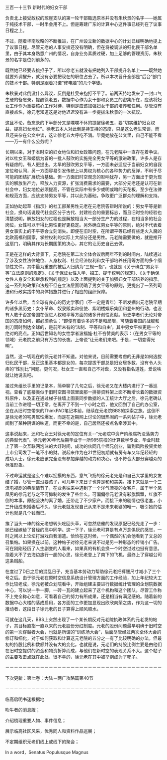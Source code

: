 

三百一十三节 新时代的妇女干部

负责北上接受政权的琼崖支队的第一轮干部甄选原本并没有朱秋景的名字――她属于纯技术干部，一时半会用不上。但是筹建广东的计算中心这件事已经列在了议事日程之上。

不过，随着华南攻略的不断推进，在广州设立新的数据中心的计划已经明确地提上了议事日程。尽管元老的人事安排还没有明确，但在将被调派的归化民干部名单里，由于其本身熟悉广州的情况，自身业务素质过硬，加上足够的管理资历，朱秋景的名字是位列前茅的。

既然她已经要去挑担子了，所以徐老五就没有把她列入干部提升名单上――既然她就要外调擢升，就没有必要把现在的职位占去了。所以本次晋升全部是“后台”部门的技术干部。特别是跟着冯诺“修电脑”的几个学徒。

朱秋景对此倒没什么异议，反倒是杜雯来抱打不平了。前两天特地发来了一封口气生硬的备忘录，提醒徐老五，数据中心作为女干部和女员工的密集所在，应该将妇女工作作为重要核心工作对待，特别是应该加强妇女干部的培养和任用。尽管没有直接点名，徐元老知道这是对他迟迟没有进一步提拔朱秋景的一次抗议。

这且不论，备忘录的下半部分又是喋喋不休的提醒徐老五，要“切实维护妇女权益，提高妇女地位”。徐老五本人对此倒是持支持的态度，只是这么老生常谈，而且还夹杂在公文中谈，这让徐老五大呼吃不消。毕竟她放在公文里，自己不能不看――万一有什么公务呢？

长期以来，对于本时空的妇女地位和妇女政策问题，在元老院中一直存在着争议。对以杜女王和姬信为首的一批人鼓吹的实施完全男女平等的激进政策，许多人是存有疑虑的。有人更提出，太早的鼓吹男女平等，一方面未必适应于当前妇女的自我定位和认同，另一方面容易引发传统上以男权为核心的各种势力的反弹，不利于尽可能的团结扩展统治基础。但一方面旧时空观念的影响犹存，另一方面出于更为现实的解放生产力，释放人力资源，扩张消费需求的需要，大部分元老还是认可在新社会中，妇女地位必须提高，不管在实际中有多少或明或暗的天花板，至少在法律和规范方面，应该支持男女平等，并以此为基础，争取更广泛群众的理解和支持。

正如协助起草《指示》的社工部某男性元老在元老院答辩时所说的：男女平等是新社会，换句话说现代社会区分于古代、封建社会的重要标志，而且旧时空的经验也清楚说明，解放妇女的过程也是解放相当大一部分生产力的过程，在相当多的社会岗位，女性可以干得比男性更好更稳定。另外确立男女平等的原则，绝对不代表着男女事实上的不平等会立刻消失。即便在旧时空，在所谓平等已经有些走火入魔的北欧高福利国家，掌控权利的实际上大部分还是男性。元老院需要做的，就是推开这扇门，明确其作为长期国策的决心，其它的让历史自己去做。

正是在这样的大背景下，元老院在第二次全体会议后两年不到的时间内，陆续通过了涉及女性法律地位、人身权利、社会经济权利和女干部培养任用等方面的多个纲领性文件。其中最为重要的被后人归纳为“三规一指”，也就是《关于确立“男女平等”立法原则的规定》、《关于保证女性入学、招工、提干权利的规定》、《关于确保女性人身安全和继承权利的规定》以及上面提到的关于加强妇女干部培养的指示。这一系列的政策和法规不但在立法层面明确了男女平等的原则，更提出了一系列司法和行政实践中的具体措施并进行了相应的组织保障。

许多年以后，当全球有良心的历史学家们（不一定是青年）不断发掘出元老院早期的诸多黑历史：女仆革命、奴隶贩卖和役使、紫明楼娱乐集团和登州的行动，也没有人敢于否定帝国在促进人权和平等方面的诸多开创性贡献。历史学者们无论对帝国的态度如何，都必须承认：“即便有着许多的不足和局限，可随着帝国的战舰和刺刀同时到达全球的，是前所未有的‘法制、平等和自由’。其中男女平权更是一个绝对的亮点。正如后世知名的女性学者波福娃·杜不吝赞美的表示：（在男女平等的领域）元老院之前只有万古的长夜。上帝说“让元老们来吧。于是，一切变得光明”。

当然，这一切现在的徐元老并不知道。对他来说，目前需要考虑的无非是如何选拔归化民干部，反正这里基本都是女的，每次提拔干部总是妇女居多数，没有令人头疼的“性别比”问题。更何况，杜女王一直和自己不对盘，又没有指名道姓，爱说啥就让她说去吧。

接过朱组长手里的记录本，简单聊了几句之后，徐元老又在大楼内进行了一番巡视。查看了底楼类似于旧时空图书馆里面那一排排资料架上面不断增长着的数据资料原件，以及正在通过梯子往墙上图表同步数据的人工统计大厅之后，徐元老确认当前工作进程一切正常。在离开了不到一个小时之后，他又回到了自己的办公室，坐在从旧时空带来的ThinkPAD笔记本前，继续在元老院BBS的探索之旅。这倒不是徐元老的宅男属性爆发，而是在近期网上讨论的很热闹的一系列帖子中，徐元老闻到了某种阴谋的味道，而更不幸的是，自己居然还被点名牵涉其中。

这事说起来，还和杜女王对徐元老的定位有关--“元老院中资产阶级腐朽没落势力的典型代表”。徐元老90年代后期毕业于一所985院校的计算数学专业，毕业时赶上了第一次互联网泡沫的大好时间，成功的伙同几个师兄创业，骗到风险投资卖给上市公司发了一笔不小的财。说起来作为在21世纪初期就有房有车又年纪轻轻的成功人士，徐元老应该完全没有参加穿越的动力和决心，也不符合大部分穿越众的标准形象。

不过命运就是这么个难以捉摸的东西，意气飞扬的徐元老先是和自己大学里的女友结了婚，尽管一直没要孩子，可几年下来日子也算是和和美美。接下来就是一个三流电视剧的典型情节了，在业务往来中遇到了一个洋气漂亮的女客户，属于半个凤凰男的徐元老与之不可抑制的发生了些什么。可偏偏徐元老没有彩旗飘飘，红旗不倒的本事，原配坚决的离了婚，还带走了不少家产。而接下来的剧情也很老套，小三升级成未婚妻后不久，徐元老就发现自己从来不是未来老婆的唯一，吸引她的估计也就是几个钱而已。

挨了当头一棒的徐元老想转头吃回头草，可忽然悲催的发现原配已经先走了一步：她已经嫁给了曾经的高中同学。这一下子，徐元老可算是有点万念俱灰的感觉，一时之间以上论坛打游戏自我消遣。恰恰在这时候，一个偶然的机会他看到了文总的召集帖。如果换在以前，这种帖子对徐元老来说不过是另一种形态的传销小广告。可在刚刚经历了人生剧变的人看来，如果真的有机会换一个时空过过也挺有意思。抱着大不了去海边旅行一趟的心思，徐元老登上了南下的飞机，最终上了穿越公司这条贼船。

在度过了D日之后的混乱日子，充当基本劳动力帮助徐元老把裤腰尺寸减小了三个号之后。由于徐元老在原时空信息系统设计管理方面的工作经验，加上年纪较大工作比较老成，徐元老被企划院看中，开始组建主要进行数据统计管理的企划院数据中心，可以说一手一脚，一砖一瓦的建立起来了这个机构和这个团队。尽管工作称不上完全称心如意，可看着自己的努力有所成果，还是相当有满足感的。随着新的数据中心大楼的落成启用，各方面的工作更加显现出欣欣向荣之势，作为这一切的推动者，这段日子徐元老的日子算得上顺风顺水。

可就在这几天，BBS上突然出现了一个某长期反对元老院执政体系的元老发的帖子，其目标直指一直以来的元老股份分红制度。元老的股份问题最早明确于旧时空的第一次穿越者大会，也就是所谓的“训练场大会”，后面尽管经过两次全体大会的修订和细化，对于如何获取和计算这元老院的五分之一有了比较明确的办法，但最初的持股比例和数额并没有大的变化。也就是说，元老们的持股比例主要是由他们在旧时空提供的资金和物资折算而成，与他们在新时空的表现关系不大。这个帖子的主要攻击点就在此处，很不幸的，徐元老在其中被举例成为了靶子。

－－－－－－－－－－－－－－－－－－－－－－－－－－－－－－－－－－－－

下次更新：第七卷：大陆－两广攻略篇第40节

－－－－－－－－－－－－－－－－－－－－－－－－－－－－－－－

临高启明书迷根据地

吹牛者的消息版；

介绍梳理重要人物、事件信息；

展示临高社区风采，优秀同人和资料作品巡展；

不定期组织元老们线上或线下的聚会；

In a word，Senatus Populusque Magnus

